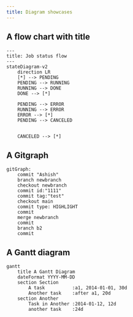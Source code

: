 ```yaml
---
title: Diagram showcases
---
```


## A flow chart with title

```mermaid
---
title: Job status flow
---
stateDiagram-v2
    direction LR
    [*] --> PENDING
    PENDING --> RUNNING
    RUNNING --> DONE
    DONE --> [*]

    PENDING --> ERROR
    RUNNING --> ERROR
    ERROR --> [*]
    PENDING --> CANCELED


    CANCELED --> [*]
```

## A Gitgraph

```mermaid
gitGraph:
    commit "Ashish"
    branch newbranch
    checkout newbranch
    commit id:"1111"
    commit tag:"test"
    checkout main
    commit type: HIGHLIGHT
    commit
    merge newbranch
    commit
    branch b2
    commit
```

## A Gantt diagram

```mermaid
gantt
    title A Gantt Diagram
    dateFormat YYYY-MM-DD
    section Section
        A task          :a1, 2014-01-01, 30d
        Another task    :after a1, 20d
    section Another
        Task in Another :2014-01-12, 12d
        another task    :24d
```
